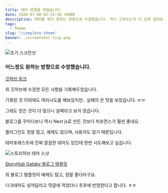 ```yaml
---
title: 테마 변경을 마쳤습니다.
date: 2020-07-08 02:15:10 +0900
description: 테마를 제가 원하는 방향으로 수정했습니다. 역시 고쳐쓰는게 더 오래 걸려요. ㅎㅎ
tags:
  - Theme
slug: "/complete-theme"
banner: ./screenshot-tiny.png
---
```


![초기 스크린샷](./screenshot-tiny.png)

### 어느정도 원하는 방향으로 수정했습니다.

<a href="https://github.com/woosungchoi/gatsby-minimal" target="_blank" rel="noopener noreferrer">깃허브 링크</a>


위 깃허브에 수정한 모든 사항을 기록해두었습니다.

기록된 것 이외에도 여러시도를 해보았지만.. 실패의 쓴 맛을 보았습니다. ㅠㅠ

그래도 얻은 것이 더 많으니 실패라고 보지 않습니다.

블로그를 꾸미다보니 역시 Next js로 만든 것보다 퍼포먼스가 훨씬 좋네요.

플러그인도 정말 많고, 예제도 많으며, 사용자도 많기 때문입니다.

테마포레스트에 진짜 깔끔한 테마도 있던데 한번 시도해보고 싶습니다.

![스토리허브 테마 스샷](./storyhub-tiny.png)

<a href="https://themeforest.net/item/storyhub-react-gatsby-blog-template/23897134" target="_blank" rel="noopener noreferrer">StoryHub Gatsby 블로그 템플릿</a>

위 블로그 템플릿이 예제도 많고, 정말 좋더라구요.

다크테마도 넣어달라고 댓글에 적었더니 추후에 반영한다고 합니다. ㅎㅎ